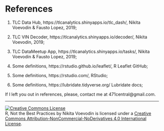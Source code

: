 
# References {-}
  
  1. TLC Data Hub, https://tlcanalytics.shinyapps.io/tlc_dash/, Nikita Voevodin & Fausto Lopez, 2019;

  2. TLC VIN Decoder, https://tlcanalytics.shinyapps.io/decoder/, Nikita Voevodin, 2019;
  
  3. TLC DataMeetup App, https://tlcanalytics.shinyapps.io/tasks/, Nikita Voevodin & Fausto Lopez, 2019;
  
  4. Some definitions, https://rstudio.github.io/leaflet/, R Leaflet GitHub;
  
  5. Some definitions, https://rstudio.com/, RStudio;
  
  6. Some definitions, https://lubridate.tidyverse.org/ Lubridate docs;
  
::: {.infobox .note data-latex="{note}"}

If I left you out in references, please, contact me at 471central@gmail.com.

:::
  ---

<a rel="license" href="http://creativecommons.org/licenses/by-nc-nd/4.0/"><img alt="Creative Commons License" style="border-width:0" src="https://i.creativecommons.org/l/by-nc-nd/4.0/80x15.png" /></a><br /><span xmlns:dct="http://purl.org/dc/terms/" property="dct:title">R, Not the Best Practices</span> by <span xmlns:cc="http://creativecommons.org/ns#" property="cc:attributionName">Nikita Voevodin</span> is licensed under a <a rel="license" href="http://creativecommons.org/licenses/by-nc-nd/4.0/">Creative Commons Attribution-NonCommercial-NoDerivatives 4.0 International License</a>.
